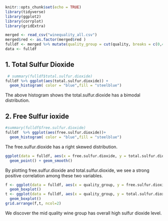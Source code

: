 
```r
knitr::opts_chunk$set(echo = TRUE)
library(tidyverse)
library(ggplot2)
library(corrplot)
library(gridExtra)
```


```r
merged <- read_csv("winequality_all.csv")
merged$red <- as.factor(merged$red )
fulldf <- merged %>% mutate(quality_group = cut(quality, breaks = c(0,4,6,10),labels=c("lo", "mid", "hi"))) 
data <- fulldf

```


## 1. Total Sulfur Dioxide

```r
 # summary(fulldf$total.sulfur.dioxide)
fulldf %>% ggplot(aes(total.sulfur.dioxide)) + 
  geom_histogram( color = "blue",fill = "steelblue")
```

The above histogram shows the total.sulfur.dioxide has a bimodal distribution. 

## 2. Free Sulfur ioxide

```r
#summary(fulldf$free.sulfur.dioxide)
fulldf  %>% ggplot(aes(free.sulfur.dioxide))+ 
  geom_histogram( color = "blue",fill = "steelblue")
```

The free.sulfur.dioxide has a right skewed distribution. 

```r
ggplot(data = fulldf, aes(x = free.sulfur.dioxide, y = total.sulfur.dioxide)) +
  geom_point() + geom_smooth()
```

By plotting free.sulfur.dioxide and total.sulfur.dioxide, we see a strong positive correlation among these two variables.

```r
f <- ggplot(data = fulldf, aes(x = quality_group, y = free.sulfur.dioxide, color = quality_group)) +
  geom_boxplot()
t <- ggplot(data = fulldf, aes(x = quality_group, y = total.sulfur.dioxide, color = quality_group)) +
  geom_boxplot()
grid.arrange(f,t, ncol=2)
```

We discover the mid quality wine group has overall high sulfur dioxide level.
